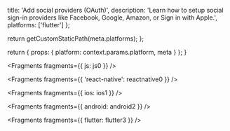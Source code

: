 
  title: 'Add social providers (OAuth)',
  description:
    'Learn how to setup social sign-in providers like Facebook, Google, Amazon, or Sign in with Apple.',
  platforms: ['flutter']
};

  return getCustomStaticPath(meta.platforms);
};

  return {
    props: {
      platform: context.params.platform,
      meta
    }
  };
}


<Fragments fragments={{ js: js0 }} />


<Fragments fragments={{ 'react-native': reactnative0 }} />


<Fragments fragments={{ ios: ios1 }} />


<Fragments fragments={{ android: android2 }} />


<Fragments fragments={{ flutter: flutter3 }} />
